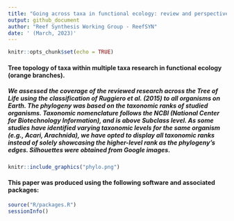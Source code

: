 ```yaml
---
title: "Going across taxa in functional ecology: review and perspectives of an emerging field"
output: github_document
author: "Reef Synthesis Working Group - ReefSYN"
date: ' (March, 2023)'
---
```



<!-- README.md is generated from README.Rmd. Please edit that file -->

<!-- badges: start -->
<!-- badges: end -->


```r
knitr::opts_chunk$set(echo = TRUE)
```

#### Tree topology of taxa within multiple taxa research in functional ecology (orange branches). 
##### We assessed the coverage of the reviewed research across the Tree of Life using the classification of Ruggiero et al. (2015) to all organisms on Earth. The phylogeny was based on the taxonomic ranks of studied organisms. Taxonomic nomenclature follows the NCBI (National Center for Biotechnology Information), and is above Subclass level. As some studies have identified varying taxonomic levels for the same organism (e.g., Acari, Arachnida), we have opted to display all taxonomic ranks instead of solely showcasing the higher-level rank as the phylogeny's edges. Silhouettes were obtained from Google images. 

```r
knitr::include_graphics("phylo.png")
```



#### This paper was produced using the following software and associated packages:

```r

source("R/packages.R")
sessionInfo()


```

